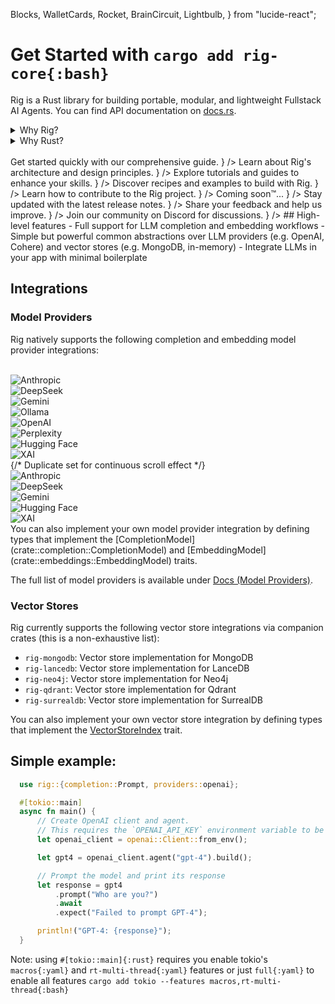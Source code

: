   Blocks,
  WalletCards,
  Rocket,
  BrainCircuit,
  Lightbulb,
} from "lucide-react";

# Get Started with `cargo add rig-core{:bash}`

Rig is a Rust library for building portable, modular, and lightweight Fullstack AI Agents. You can find API documentation on [docs.rs](https://docs.rs/rig-core).

<details>
<summary>
Why Rig?
</summary>

- <BrainCircuit />
  Full support for LLM completion and embedding workflows
- <Lightbulb /> Simple but powerful common abstractions over LLM providers (e.g.
  OpenAI, Cohere) and vector stores (e.g. MongoDB, in-memory)
- <Blocks /> Integrate LLMs in your app with minimal boilerplate

</details>

<details>
<summary>
Why Rust?
</summary>
Rust 🦀 has many advantages over Python or JS/TS, used by AI frameworks like Langchain, LlamaIndex, Marvin, PyDantic, etc.

To vizualise's Rust's edge over other languages, you can check out this [tool](https://benjdd.com/languages/).

- **Lightweight**: Rust runs orders of magnitude faster than Python, which makes running & deploying swarms of agents a breeze.
- **Safety**: Rust's type system and ownership model helps work with unexpected LLM outputs, coercing types and handling errors.
- **Portability**: Rust code can be compiled to WebAssembly, allowing it to run in web browsers (even local LLM models!).

Note: Rig does not support WASM (yet), but we're working on it!

</details>

<br />
<Cards>
  <Cards.Card
    id="card"
    title="🚀 Quick Start Guide"
    href="/docs/quickstart/getting_started"
    children={
      <div
        style={{
          fontSize: "0.9em",
          color: "#666",
          whiteSpace: "normal",
          wordWrap: "break-word",
        }}
      >
        Get started quickly with our comprehensive guide.
      </div>
    }
  />
  <Cards.Card
    id="card"
    title="🏛️ Architecture"
    href="/docs/architecture"
    children={
      <div
        style={{
          fontSize: "0.9em",
          color: "#666",
          whiteSpace: "normal",
          wordWrap: "break-word",
        }}
      >
        Learn about Rig's architecture and design principles.
      </div>
    }
  />
  <Cards.Card
    id="card"
    title="🪜 Tutorials & Guides"
    href="/guides"
    children={
      <div
        style={{
          fontSize: "0.9em",
          color: "#666",
          whiteSpace: "normal",
          wordWrap: "break-word",
        }}
      >
        Explore tutorials and guides to enhance your skills.
      </div>
    }
  />
  <Cards.Card
    title="🍳 Cookbook (Examples)"
    href="/examples"
    children={
      <div
        style={{
          fontSize: "0.9em",
          color: "#666",
          whiteSpace: "normal",
          wordWrap: "break-word",
        }}
      >
        Discover recipes and examples to build with Rig.
      </div>
    }
  />
  <Cards.Card
    title="🤝 How to Contribute?"
    href="/docs/how_to_contribute"
    children={
      <div
        style={{
          fontSize: "0.9em",
          color: "#666",
          whiteSpace: "normal",
          wordWrap: "break-word",
        }}
      >
        Learn how to contribute to the Rig project.
      </div>
    }
  />
  <Cards.Card
    title="❓ FAQs"
    href=""
    children={
      <div
        style={{
          fontSize: "0.9em",
          color: "#666",
          whiteSpace: "normal",
          wordWrap: "break-word",
        }}
      >
        Coming soon™️...
      </div>
    }
  />
  <Cards.Card
    title="🔖 Release Notes"
    href="https://github.com/0xPlaygrounds/rig/discussions"
    target="_blank"
    children={
      <div
        style={{
          fontSize: "0.9em",
          color: "#666",
          whiteSpace: "normal",
          wordWrap: "break-word",
        }}
      >
        Stay updated with the latest release notes.
      </div>
    }
  />
  <Cards.Card
    title="💬 Feedback"
    href="https://github.com/0xPlaygrounds/rig-docs/issues/new?title=Feedback%20for%20%E2%80%9COverview%E2%80%9D&labels=feedback"
    target="_blank"
    children={
      <div
        style={{
          fontSize: "0.9em",
          color: "#666",
          whiteSpace: "normal",
          wordWrap: "break-word",
        }}
      >
        Share your feedback and help us improve.
      </div>
    }
  />
  <Cards.Card
    title="👥 Join the Discord"
    href="https://discord.gg/playgrounds"
    target="_blank"
    children={
      <div
        style={{
          fontSize: "0.9em",
          color: "#666",
          whiteSpace: "normal",
          wordWrap: "break-word",
        }}
      >
        Join our community on Discord for discussions.
      </div>
    }
  />
</Cards>
## High-level features - Full support for LLM completion and embedding workflows
- Simple but powerful common abstractions over LLM providers (e.g. OpenAI,
Cohere) and vector stores (e.g. MongoDB, in-memory) - Integrate LLMs in your app
with minimal boilerplate

## Integrations

### Model Providers

Rig natively supports the following completion and embedding model provider integrations:

<br />
<div className="logo-carousel-container">
  <div className="w-full max-w-[100vw] mx-auto mb-4 mt-2 opacity-1">
    <div className="w-full text-center space-y-8">
      <div className="relative overflow-hidden">
        <div className="flex sm:flex-wrap sm:justify-center gap-8 sm:gap-12">
          <div className="flex gap-8 animate-scroll">
            <Link
              href="https://anthropic.com/"
              target="_blank"
              rel="noopener noreferrer"
              className="flex flex-col items-center shrink-0 group"
            >
              <div className="h-10 flex items-center">
                <Image
                  src="https://assets.dev.arc.fun/dev/model-providers/anthropic.png"
                  alt="Anthropic"
                  width={140}
                  height={20}
                  className="group-hover:opacity-60 transition-opacity"
                />
              </div>
            </Link>
            <Link
              href="https://deepseek.ai/"
              target="_blank"
              rel="noopener noreferrer"
              className="flex flex-col items-center shrink-0 group"
            >
              <div className="h-10 flex items-center">
                <Image
                  src="https://assets.dev.arc.fun/dev/model-providers/deepseek.png"
                  alt="DeepSeek"
                  width={140}
                  height={24}
                  className="group-hover:opacity-60 transition-opacity"
                />
              </div>
            </Link>
            <Link
              href="https://deepmind.google/technologies/gemini/"
              target="_blank"
              rel="noopener noreferrer"
              className="flex flex-col items-center shrink-0 group"
            >
              <div className="h-10 flex items-center">
                <Image
                  src="https://assets.dev.arc.fun/dev/model-providers/gemini.png"
                  alt="Gemini"
                  width={80}
                  height={16}
                  className="group-hover:opacity-60 transition-opacity"
                />
              </div>
            </Link>
            <Link
              href="https://ollama.ai/"
              target="_blank"
              rel="noopener noreferrer"
              className="flex flex-col items-center shrink-0 group"
            >
              <div className="h-10 flex items-center">
                <Image
                  src="https://assets.dev.arc.fun/dev/model-providers/ollama.png"
                  alt="Ollama"
                  width={28}
                  height={28}
                  className="group-hover:opacity-60 transition-opacity"
                />
              </div>
            </Link>
            <Link
              href="https://openai.com/"
              target="_blank"
              rel="noopener noreferrer"
              className="flex flex-col items-center shrink-0 group"
            >
              <div className="h-10 flex items-center">
                <Image
                  src="https://assets.dev.arc.fun/dev/model-providers/openai.png"
                  alt="OpenAI"
                  width={120}
                  height={24}
                  className="group-hover:opacity-60 transition-opacity"
                />
              </div>
            </Link>
            <Link
              href="https://www.perplexity.ai/"
              target="_blank"
              rel="noopener noreferrer"
              className="flex flex-col items-center shrink-0 group"
            >
              <div className="h-10 flex items-center">
                <Image
                  src="https://assets.dev.arc.fun/dev/model-providers/perplexity.png"
                  alt="Perplexity"
                  width={140}
                  height={24}
                  className="group-hover:opacity-60 transition-opacity"
                />
              </div>
            </Link>
            <Link
              href="https://huggingface.co/"
              target="_blank"
              rel="noopener noreferrer"
              className="flex flex-col items-center shrink-0 group"
            >
              <div className="h-10 flex items-center">
                <Image
                  src="https://assets.dev.arc.fun/dev/model-providers/huggingface.png"
                  alt="Hugging Face"
                  width={140}
                  height={24}
                  className="group-hover:opacity-60 transition-opacity"
                />
              </div>
            </Link>
            <Link
              href="https://xai.com/"
              target="_blank"
              rel="noopener noreferrer"
              className="flex flex-col items-center shrink-0 group"
            >
              <div className="h-10 flex items-center">
                <Image
                  src="https://assets.dev.arc.fun/dev/model-providers/xai.png"
                  alt="XAI"
                  width={140}
                  height={24}
                  className="group-hover:opacity-60 transition-opacity"
                />
              </div>
            </Link>
            {/* Duplicate set for continuous scroll effect */}
            <Link
              href="https://anthropic.com/"
              target="_blank"
              rel="noopener noreferrer"
              className="flex flex-col items-center shrink-0 group"
            >
              <div className="h-10 flex items-center">
                <Image
                  src="https://assets.dev.arc.fun/dev/model-providers/anthropic.png"
                  alt="Anthropic"
                  width={140}
                  height={20}
                  className="group-hover:opacity-60 transition-opacity"
                />
              </div>
            </Link>
            <Link
              href="https://deepseek.ai/"
              target="_blank"
              rel="noopener noreferrer"
              className="flex flex-col items-center shrink-0 group"
            >
              <div className="h-10 flex items-center">
                <Image
                  src="https://assets.dev.arc.fun/dev/model-providers/deepseek.png"
                  alt="DeepSeek"
                  width={140}
                  height={24}
                  className="group-hover:opacity-60 transition-opacity"
                />
              </div>
            </Link>
            <Link
              href="https://deepmind.google/technologies/gemini/"
              target="_blank"
              rel="noopener noreferrer"
              className="flex flex-col items-center shrink-0 group"
            >
              <div className="h-10 flex items-center">
                <Image
                  src="https://assets.dev.arc.fun/dev/model-providers/gemini.png"
                  alt="Gemini"
                  width={80}
                  height={16}
                  className="group-hover:opacity-60 transition-opacity"
                />
              </div>
            </Link>
            <Link
              href="https://huggingface.co/"
              target="_blank"
              rel="noopener noreferrer"
              className="flex flex-col items-center shrink-0 group"
            >
              <div className="h-10 flex items-center">
                <Image
                  src="https://assets.dev.arc.fun/dev/model-providers/huggingface.png"
                  alt="Hugging Face"
                  width={140}
                  height={24}
                  className="group-hover:opacity-60 transition-opacity"
                />
              </div>
            </Link>
            <Link
              href="https://xai.com/"
              target="_blank"
              rel="noopener noreferrer"
              className="flex flex-col items-center shrink-0 group"
            >
              <div className="h-10 flex items-center">
                <Image
                  src="https://assets.dev.arc.fun/dev/model-providers/xai.png"
                  alt="XAI"
                  width={140}
                  height={24}
                  className="group-hover:opacity-60 transition-opacity"
                />
              </div>
            </Link>
          </div>
        </div>
      </div>
    </div>
  </div>
</div>
You can also implement your own model provider integration by defining types
that implement the [CompletionModel](crate::completion::CompletionModel) and
[EmbeddingModel](crate::embeddings::EmbeddingModel) traits.

The full list of model providers is available under [Docs (Model Providers)](/docs/integrations/model_providers).

### Vector Stores
Rig currently supports the following vector store integrations via companion crates (this is a non-exhaustive list):
 - `rig-mongodb`: Vector store implementation for MongoDB
 - `rig-lancedb`: Vector store implementation for LanceDB
 - `rig-neo4j`: Vector store implementation for Neo4j
 - `rig-qdrant`: Vector store implementation for Qdrant
 - `rig-surrealdb`: Vector store implementation for SurrealDB

You can also implement your own vector store integration by defining types that
implement the [VectorStoreIndex](crate::vector_store::VectorStoreIndex) trait.

## Simple example:

```rust
  use rig::{completion::Prompt, providers::openai};

  #[tokio::main]
  async fn main() {
      // Create OpenAI client and agent.
      // This requires the `OPENAI_API_KEY` environment variable to be set.
      let openai_client = openai::Client::from_env();

      let gpt4 = openai_client.agent("gpt-4").build();

      // Prompt the model and print its response
      let response = gpt4
          .prompt("Who are you?")
          .await
          .expect("Failed to prompt GPT-4");

      println!("GPT-4: {response}");
  }
```

Note: using `#[tokio::main]{:rust}` requires you enable tokio's `macros{:yaml}` and `rt-multi-thread{:yaml}` features
or just `full{:yaml}` to enable all features `cargo add tokio --features macros,rt-multi-thread{:bash}`
